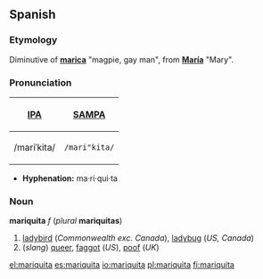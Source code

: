 ==Spanish==
===Etymology===
Diminutive of '''[[marica]]''' "magpie, gay man", from '''[[María]]''' "Mary".

===Pronunciation===
{| border=1 cellpadding=5
! [[w:International Phonetic Alphabet|IPA]] !! [[w:SAMPA|SAMPA]]
|-
| /mariˈkita/ || <tt>/mari"kita/</tt>
|}

*'''Hyphenation:''' ma·ri·qui·ta

===Noun===
'''mariquita''' ''f'' (''plural'' '''mariquitas''')
#[[ladybird]] (''Commonwealth exc. Canada''), [[ladybug]] (''US, Canada'')
#(''slang'') [[queer]], [[faggot]] (''US''), [[poof]] (''UK'')

[[el:mariquita]]
[[es:mariquita]]
[[io:mariquita]]
[[pl:mariquita]]
[[fi:mariquita]]